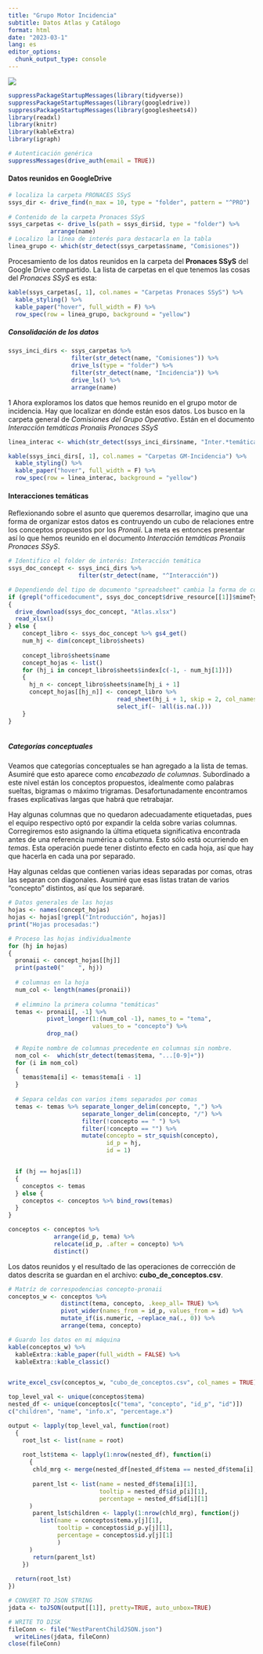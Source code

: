 ```yaml
---
title: "Grupo Motor Incidencia"
subtitle: Datos Atlas y Catálogo
format: html
date: "2023-03-1"
lang: es
editor_options: 
  chunk_output_type: console
---
```


![](wordCloud_3.png)

```r
suppressPackageStartupMessages(library(tidyverse))
suppressPackageStartupMessages(library(googledrive))
suppressPackageStartupMessages(library(googlesheets4))
library(readxl)
library(knitr)
library(kableExtra)
library(igraph)

# Autenticación genérica
suppressMessages(drive_auth(email = TRUE))
```

#### Datos reunidos en GoogleDrive

```r
# localiza la carpeta PRONACES SSyS
ssys_dir <- drive_find(n_max = 10, type = "folder", pattern = "^PRO")
  
# Contenido de la carpeta Pronaces SSyS
ssys_carpetas <- drive_ls(path = ssys_dir$id, type = "folder") %>%
            arrange(name)
# Localizo la línea de interés para destacarla en la tabla
linea_grupo <- which(str_detect(ssys_carpetas$name, "Comisiones"))
```

Procesamiento de los datos reunidos en la carpeta del **Pronaces SSyS** del Google Drive compartido. La lista de carpetas en el que tenemos las cosas del *Pronaces SSyS* es esta:

```r
kable(ssys_carpetas[, 1], col.names = "Carpetas Pronaces SSyS") %>% 
  kable_styling() %>% 
  kable_paper("hover", full_width = F) %>% 
  row_spec(row = linea_grupo, background = "yellow")

```

##### Consolidación de los datos

```r

ssys_inci_dirs <- ssys_carpetas %>% 
                  filter(str_detect(name, "Comisiones")) %>% 
                  drive_ls(type = "folder") %>% 
                  filter(str_detect(name, "Incidencia")) %>% 
                  drive_ls() %>% 
                  arrange(name)
```

1 Ahora exploramos los datos que hemos reunido en el grupo motor de incidencia. Hay que localizar en dónde están esos datos. Los busco en la carpeta general de *Comisiones del Grupo Operativo*. Están en el documento *Interacción temáticas Pronaiis Pronaces SSyS*

```r

linea_interac <- which(str_detect(ssys_inci_dirs$name, "Inter.*temática"))

kable(ssys_inci_dirs[, 1], col.names = "Carpetas GM-Incidencia") %>% 
  kable_styling() %>% 
  kable_paper("hover", full_width = F) %>% 
  row_spec(row = linea_interac, background = "yellow")

```

#### Interacciones temáticas

Reflexionando sobre el asunto que queremos desarrollar, imagino que una forma de organizar estos datos es contruyendo un cubo de relaciones entre los conceptos propuestos por los *Pronaii*. La meta es entonces presentar así lo que hemos reunido en el documento *Interacción temáticas Pronaiis Pronaces SSyS*.

```r

# Identifico el folder de interés: Interacción temática
ssys_doc_concept <- ssys_inci_dirs %>% 
                    filter(str_detect(name, "^Interacción")) 

# Dependiendo del tipo de documento "spreadsheet" cambia la forma de cómputo
if (grepl("officedocument", ssys_doc_concept$drive_resource[[1]]$mimeType))
{
  drive_download(ssys_doc_concept, "Atlas.xlsx")
  read_xlsx()
} else {
    concept_libro <- ssys_doc_concept %>% gs4_get() 
    num_hj <- dim(concept_libro$sheets)
                               
    concept_libro$sheets$name
    concept_hojas <- list()
    for (hj_i in concept_libro$sheets$index[c(-1, - num_hj[1])])
    {
      hj_n <- concept_libro$sheets$name[hj_i + 1]
      concept_hojas[[hj_n]] <- concept_libro %>% 
                               read_sheet(hj_i + 1, skip = 2, col_names = TRUE) %>%
                               select_if(~ !all(is.na(.)))
    }
}
  
```

##### Categorías conceptuales

Veamos que categorías conceptuales se han agregado a la lista de temas. Asumiré que esto aparece como *encabezado de columnas*. Subordinado a este nivel están los conceptos propuestos, idealmente como palabras sueltas, bigramas o máximo trigramas. Desafortunadamente encontramos frases explicativas largas que habrá que retrabajar.

Hay algunas columnas que no quedaron adecuadamente etiquetadas, pues el equipo respectivo optó por expandir la celda sobre varias columnas. Corregiremos esto asignando la última etiqueta significativa encontrada antes de una referencia numérica a columna. Esto sólo está ocurriendo en *temas*. Esta operación puede tener distinto efecto en cada hoja, así que hay que hacerla en cada una por separado.

Hay algunas celdas que contienen varias ideas separadas por comas, otras las separan con diagonales. Asumiré que esas listas tratan de varios "concepto" distintos, así que los separaré.

```r

# Datos generales de las hojas
hojas <- names(concept_hojas)
hojas <- hojas[!grepl("Introducción", hojas)]
print("Hojas procesadas:")

# Proceso las hojas individualmente
for (hj in hojas) 
{
  pronaii <- concept_hojas[[hj]]
  print(paste0("    ", hj))
  
  # columnas en la hoja
  num_col <- length(names(pronaii))
  
  # elimmino la primera columna "temáticas"
  temas <- pronaii[, -1] %>% 
           pivot_longer(1:(num_col -1), names_to = "tema", 
                        values_to = "concepto") %>% 
           drop_na()
  
  # Repite nombre de columnas precedente en columnas sin nombre.
  nom_col <-  which(str_detect(temas$tema, "...[0-9]+"))
  for (i in nom_col)
  {
    temas$tema[i] <- temas$tema[i - 1] 
  }
  
  # Separa celdas con varios items separados por comas
  temas <- temas %>% separate_longer_delim(concepto, ",") %>% 
                     separate_longer_delim(concepto, "/") %>%
                     filter(!concepto == " ") %>% 
                     filter(!concepto == "") %>%
                     mutate(concepto = str_squish(concepto),
                            id_p = hj,
                            id = 1) 


  if (hj == hojas[1])
  {  
    conceptos <- temas
  } else {
    conceptos <- conceptos %>% bind_rows(temas)
  }
}

conceptos <- conceptos %>%  
             arrange(id_p, tema) %>% 
             relocate(id_p, .after = concepto) %>% 
             distinct()    


```

Los datos reunidos y el resultado de las operaciones de corrección de datos descrita se guardan en el archivo: **cubo_de_conceptos.csv**.

```r
# Matríz de correspodencias concepto-pronaii
conceptos_w <- conceptos %>% 
               distinct(tema, concepto, .keep_all= TRUE) %>% 
               pivot_wider(names_from = id_p, values_from = id) %>%
               mutate_if(is.numeric, ~replace_na(., 0)) %>% 
               arrange(tema, concepto) 

# Guardo los datos en mi máquina
kable(conceptos_w) %>% 
  kableExtra::kable_paper(full_width = FALSE) %>% 
  kableExtra::kable_classic()


write_excel_csv(conceptos_w, "cubo_de_conceptos.csv", col_names = TRUE)

```

```r

top_level_val <- unique(conceptos$tema)
nested_df <- unique(conceptos[c("tema", "concepto", "id_p", "id")])
c("children", "name", "info.x", "percentage.x")

output <- lapply(top_level_val, function(root) 
  {
    root_lst <- list(name = root)
    
    root_lst$tema <- lapply(1:nrow(nested_df), function(i) 
      {
       chld_mrg <- merge(nested_df[nested_df$tema == nested_df$tema[i],], conceptos)
      
       parent_lst <- list(name = nested_df$tema[i][1],
                          tooltip = nested_df$id_p[i][1],
                          percentage = nested_df$id[i][1]
      )
       parent_lst$children <- lapply(1:nrow(chld_mrg), function(j) 
         list(name = conceptos$tema.y[j][1],
              tooltip = conceptos$id_p.y[j][1],
              percentage = conceptos$id.y[j][1]
              )
      )
       return(parent_lst)
    })
  
  return(root_lst)
})

# CONVERT TO JSON STRING
jdata <- toJSON(output[[1]], pretty=TRUE, auto_unbox=TRUE)

# WRITE TO DISK
fileConn <- file("NestParentChildJSON.json")
  writeLines(jdata, fileConn)
close(fileConn)
```
